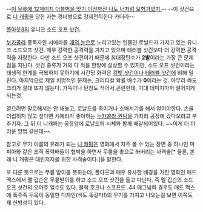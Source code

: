 --[[엘더스크롤 5: 스카이림#s-12|이 무릎에 12게이지 더블벅을 맞기 이전까진 나도 너처럼 모험가였지.]]--
--이 샷건으로 [[니 캐핑]]을 당한 자는 경비병으로 강제전직한다 카더라--

[[폴아웃3]]의 유니크 소드 오프 [[샷건]].

[[누카콜라]] 중독자인 시에라를 [[매의 눈]]으로 노리고있는 인물인 로날드가 가지고 있는 유니크 소드오프 샷건. 매우 강력한 공격력을 가지고 있으며 테러블 샷건보다 더 강력한 공격력을 자랑한다. 다만 소드 오프 샷건이기 때문에 최대장탄수가 '''2발'''이라는 가장 큰 문제점을 지닌다. 샷건 종류가 거의 다 적을 한방에 살상할 수 있지만, 소드 오프 샷건이라는 태생적 한계를 극복하지 못하기에 시간당 화력은 [[컴뱃 샷건]]이나 [[테러블 샷건]]에 비해 밀린다. 마지막으로 제일 치명적인 문제는, 크리티컬 확률 배수가 '''0'''이라는 것. 아무리 쏴도 크리가 절대 뜨지 않는다. 가뜩이나 탄창도 적어서 곤란한데, 기대 데미지마저 떨어지게 되는것. 

얻으려면 말로해서는 안 내놓고, 로날드를 죽이거나 소매치기를 해서 얻어야한다. 손을 더럽히지 않고 싶다면 시에라가 좋아하는 [[누카콜라 퀀텀]]을 가지러 공장에 갔다오라고 부추기자. 그 뒤 더 니캐퍼는 공장앞에 로날드의 시체와 함께 배달되어있다.
~~이게 더 더러운 방법 같은데~~

참고로 무기 이름의 유래가 되는 [[니 캐핑]]은 영화에서 자주 볼 수 있는 장면 중 하나인 마피아와 같은 조직 폭력배들이 협박을 하면서 무릎을 총으로 쏴버리는 사격술[* 물론, 본래 니 캐핑은 대인저지를 위한 사격술이다.]을 말한다. 

또 다른 뜻으로는 무릎 받이를 뜻하는데, 폴아웃과 매우 유사한 배경을 가진 영화인 매드맥스에서 맬 깁슨은 무릎받이를 하고 소드 오프 샷건을 들고 다닌다. 즉 멜 깁슨의 소드 오프 샷건의 오마쥬 일수도 있다. 블랙 호크나 스코프드 .44 매그넘의 경우도 매드 맥스에 폭주족 두목이 동일한 디자인(색도 똑같다!)의 무기를 가지고 나오는걸 보면 이쪽도 꽤 신빙성이 있다.
